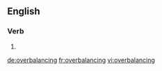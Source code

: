 ==English==

===Verb===
{{head|en|present participle}}

# {{present participle of|overbalance|lang=en|nocat=1}}

[[de:overbalancing]]
[[fr:overbalancing]]
[[vi:overbalancing]]